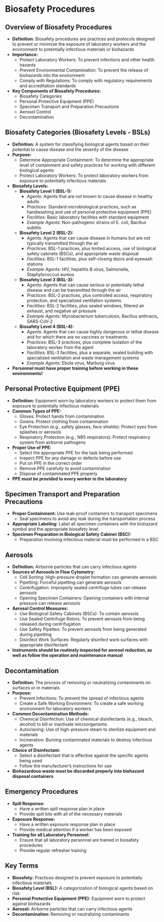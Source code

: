 # Biosafety Procedures {-}

## **Overview of Biosafety Procedures** {-}

*   **Definition:** Biosafety procedures are practices and protocols designed to prevent or minimize the exposure of laboratory workers and the environment to potentially infectious materials or biohazards
*   **Importance:**
    *   Protect Laboratory Workers: To prevent infections and other health hazards
    *   Prevent Environmental Contamination: To prevent the release of biohazards into the environment
    *   Comply with Regulations: To comply with regulatory requirements and accreditation standards
*   **Key Components of Biosafety Procedures:**
    *   Biosafety Categories
    *   Personal Protective Equipment (PPE)
    *   Specimen Transport and Preparation Precautions
    *   Aerosol Control
    *   Decontamination

## **Biosafety Categories (Biosafety Levels - BSLs)** {-}

*   **Definition:** A system for classifying biological agents based on their potential to cause disease and the severity of the disease
*   **Purpose:**
    *   Determine Appropriate Containment: To determine the appropriate level of containment and safety practices for working with different biological agents
    *   Protect Laboratory Workers: To protect laboratory workers from exposure to potentially infectious materials
*   **Biosafety Levels:**
    *   **Biosafety Level 1 (BSL-1):**
        *   *Agents:* Agents that are not known to cause disease in healthy adults
        *   *Practices:* Standard microbiological practices, such as handwashing and use of personal protective equipment (PPE)
        *   *Facilities:* Basic laboratory facilities with standard equipment
        *   *Example Agents:* Non-pathogenic strains of E. coli, Bacillus subtilis
    *   **Biosafety Level 2 (BSL-2):**
        *   *Agents:* Agents that can cause disease in humans but are not typically transmitted through the air
        *   *Practices:* BSL-1 practices, plus limited access, use of biological safety cabinets (BSCs), and appropriate waste disposal
        *   *Facilities:* BSL-1 facilities, plus self-closing doors and eyewash stations
        *   *Example Agents:* HIV, hepatitis B virus, Salmonella, Staphylococcus aureus
    *   **Biosafety Level 3 (BSL-3):**
        *   *Agents:* Agents that can cause serious or potentially lethal disease and can be transmitted through the air
        *   *Practices:* BSL-2 practices, plus controlled access, respiratory protection, and specialized ventilation systems
        *   *Facilities:* BSL-2 facilities, plus sealed windows, filtered air exhaust, and negative air pressure
        *   *Example Agents:* Mycobacterium tuberculosis, Bacillus anthracis, SARS-CoV-2
    *   **Biosafety Level 4 (BSL-4):**
        *   *Agents:* Agents that can cause highly dangerous or lethal disease and for which there are no vaccines or treatments
        *   *Practices:* BSL-3 practices, plus complete isolation of the laboratory worker from the agent
        *   *Facilities:* BSL-3 facilities, plus a separate, sealed building with specialized ventilation and waste management systems
        *   *Example Agents:* Ebola virus, Marburg virus
* **Personnel must have proper training before working in these environments!**

## **Personal Protective Equipment (PPE)** {-}

*   **Definition:** Equipment worn by laboratory workers to protect them from exposure to potentially infectious materials
*   **Common Types of PPE:**
    *   Gloves: Protect hands from contamination
    *   Gowns: Protect clothing from contamination
    *   Eye Protection (e.g., safety glasses, face shields): Protect eyes from splashes or aerosols
    *   Respiratory Protection (e.g., N95 respirators): Protect respiratory system from airborne pathogens
*   **Proper Use of PPE:**
    *   Select the appropriate PPE for the task being performed
    *   Inspect PPE for any damage or defects before use
    *   Put on PPE in the correct order
    *   Remove PPE carefully to avoid contamination
    *   Dispose of contaminated PPE properly
*  **PPE must be provided to every worker in the laboratory**

## **Specimen Transport and Preparation Precautions** {-}

*   **Proper Containment:** Use leak-proof containers to transport specimens
    *   Seal specimens to avoid any leak during the transportation process
*   **Appropriate Labeling:** Label all specimen containers with the biohazard symbol and the appropriate biosafety level
*   **Specimen Preparation in Biological Safety Cabinet (BSC):**
    *   Preparation involving infectious material must be performed in a BSC

## **Aerosols** {-}

*   **Definition:** Airborne particles that can carry infectious agents
*   **Sources of Aerosols in Flow Cytometry:**
    *   Cell Sorting: High-pressure droplet formation can generate aerosols
    *   Pipetting: Forceful pipetting can generate aerosols
    *   Centrifugation: Improperly sealed centrifuge tubes can release aerosols
    *   Opening Specimen Containers: Opening containers with internal pressure can release aerosols
*   **Aerosol Control Measures:**
    *   Use Biological Safety Cabinets (BSCs): To contain aerosols
    *   Use Sealed Centrifuge Rotors: To prevent aerosols from being released during centrifugation
    *   Use Safety Pipettes: To prevent aerosols from being generated during pipetting
    *   Disinfect Work Surfaces: Regularly disinfect work surfaces with appropriate disinfectant
*   **Instruments should be routinely inspected for aerosol reduction, as well as follow the operation and maintenance manual**

## **Decontamination** {-}

*   **Definition:** The process of removing or neutralizing contaminants on surfaces or in materials
*   **Purpose:**
    *   Prevent Infections: To prevent the spread of infectious agents
    *   Create a Safe Working Environment: To create a safe working environment for laboratory workers
*   **Common Decontamination Methods:**
    *   Chemical Disinfection: Use of chemical disinfectants (e.g., bleach, alcohol) to kill or inactivate microorganisms
    *   Autoclaving: Use of high-pressure steam to sterilize equipment and materials
    *   Incineration: Burning contaminated materials to destroy infectious agents
*   **Choice of Disinfectant:**
    *   Select a disinfectant that is effective against the specific agents being used
    *   Follow the manufacturer's instructions for use
*   **Biohazardous waste must be discarded properly into biohazard disposal containers**

## **Emergency Procedures** {-}

*   **Spill Response:**
    *   Have a written spill response plan in place
    *   Provide spill kits with all of the necessary materials
*   **Exposure Response:**
    *   Have a written exposure response plan in place
    *   Provide medical attention if a worker has been exposed
*   **Training for all Laboratory Personnel:**
    *   Ensure that all laboratory personnel are trained in biosafety procedures
    *   Provide regular refresher training

## **Key Terms** {-}

*   **Biosafety:** Practices designed to prevent exposure to potentially infectious materials
*   **Biosafety Level (BSL):** A categorization of biological agents based on risk
*   **Personal Protective Equipment (PPE):** Equipment worn to protect against biohazards
*   **Aerosol:** Airborne particles that can carry infectious agents
*   **Decontamination:** Removing or neutralizing contaminants